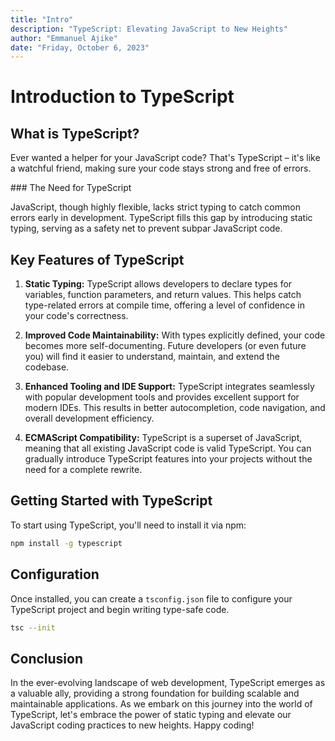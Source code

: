 ```yaml
---
title: "Intro"
description: "TypeScript: Elevating JavaScript to New Heights"
author: "Emmanuel Ajike"
date: "Friday, October 6, 2023"
---
```



# Introduction to TypeScript

## What is TypeScript?

Ever wanted a helper for your JavaScript code? That's TypeScript – it's like a watchful friend, making sure your code stays strong and free of errors.

<Ex />
### The Need for TypeScript

JavaScript, though highly flexible, lacks strict typing to catch common errors early in development. TypeScript fills this gap by introducing static typing, serving as a safety net to prevent subpar JavaScript code.

## Key Features of TypeScript

1. **Static Typing:**
   TypeScript allows developers to declare types for variables, function parameters, and return values. This helps catch type-related errors at compile time, offering a level of confidence in your code's correctness.

2. **Improved Code Maintainability:**
   With types explicitly defined, your code becomes more self-documenting. Future developers (or even future you) will find it easier to understand, maintain, and extend the codebase.

3. **Enhanced Tooling and IDE Support:**
   TypeScript integrates seamlessly with popular development tools and provides excellent support for modern IDEs. This results in better autocompletion, code navigation, and overall development efficiency.

4. **ECMAScript Compatibility:**
   TypeScript is a superset of JavaScript, meaning that all existing JavaScript code is valid TypeScript. You can gradually introduce TypeScript features into your projects without the need for a complete rewrite.

## Getting Started with TypeScript

To start using TypeScript, you'll need to install it via npm:

```bash
npm install -g typescript
```

## Configuration

Once installed, you can create a `tsconfig.json` file to configure your TypeScript project and begin writing type-safe code.

```bash
tsc --init
```

## Conclusion

In the ever-evolving landscape of web development, TypeScript emerges as a valuable ally, providing a strong foundation for building scalable and maintainable applications. As we embark on this journey into the world of TypeScript, let's embrace the power of static typing and elevate our JavaScript coding practices to new heights. Happy coding!
